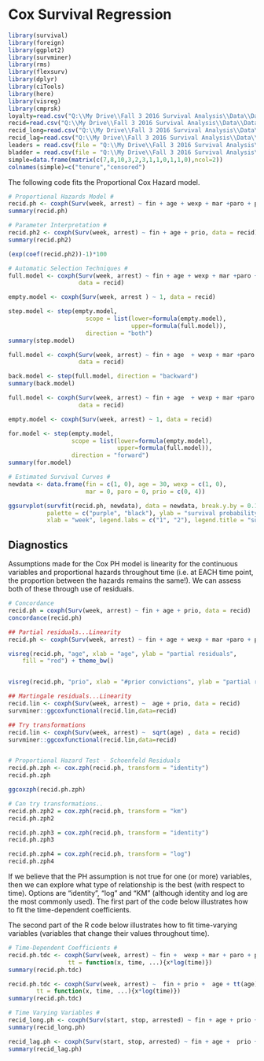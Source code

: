 
# Cox Survival Regression


```r
library(survival)
library(foreign)
library(ggplot2)
library(survminer)
library(rms)
library(flexsurv)
library(dplyr)
library(ciTools)
library(here)
library(visreg)
library(cmprsk)
loyalty=read.csv("Q:\\My Drive\\Fall 3 2016 Survival Analysis\\Data\\Data_R\\loyalty.csv",header=T)
recid=read.csv("Q:\\My Drive\\Fall 3 2016 Survival Analysis\\Data\\Data_R\\recid.csv",header=T)
recid_long=read.csv("Q:\\My Drive\\Fall 3 2016 Survival Analysis\\Data\\Data_R\\recid_long.csv",header=T)
recid_lag=read.csv("Q:\\My Drive\\Fall 3 2016 Survival Analysis\\Data\\Data_R\\recid_lag.csv",header=T)
leaders = read.csv(file = "Q:\\My Drive\\Fall 3 2016 Survival Analysis\\Data\\Data_R\\leaders.csv", header = TRUE)
bladder = read.csv(file = "Q:\\My Drive\\Fall 3 2016 Survival Analysis\\Data\\Data_R\\bladder.csv", header = TRUE)
simple=data.frame(matrix(c(7,8,10,3,2,3,1,1,0,1,1,0),ncol=2))
colnames(simple)=c("tenure","censored")

```


The following code fits the Proportional Cox Hazard model.

```r

# Proportional Hazards Model #
recid.ph <- coxph(Surv(week, arrest) ~ fin + age + wexp + mar +paro + prio, data = recid)
summary(recid.ph)

# Parameter Interpretation #
recid.ph2 <- coxph(Surv(week, arrest) ~ fin + age + prio, data = recid)
summary(recid.ph2)

(exp(coef(recid.ph2))-1)*100

# Automatic Selection Techniques #
full.model <- coxph(Surv(week, arrest) ~ fin + age + wexp + mar +paro + prio, 
                    data = recid)

empty.model <- coxph(Surv(week, arrest ) ~ 1, data = recid)

step.model <- step(empty.model, 
                      scope = list(lower=formula(empty.model), 
                                   upper=formula(full.model)), 
                      direction = "both")
summary(step.model)

full.model <- coxph(Surv(week, arrest) ~ fin + age  + wexp + mar +paro + prio, 
                    data = recid)

back.model <- step(full.model, direction = "backward")
summary(back.model)

full.model <- coxph(Surv(week, arrest) ~ fin + age  + wexp + mar +paro + prio, 
                    data = recid)

empty.model <- coxph(Surv(week, arrest) ~ 1, data = recid)

for.model <- step(empty.model, 
                  scope = list(lower=formula(empty.model), 
                               upper=formula(full.model)), 
                  direction = "forward")
summary(for.model)

# Estimated Survival Curves #
newdata <- data.frame(fin = c(1, 0), age = 30, wexp = c(1, 0),
                      mar = 0, paro = 0, prio = c(0, 4))

ggsurvplot(survfit(recid.ph, newdata), data = newdata, break.y.by = 0.1,
           palette = c("purple", "black"), ylab = "survival probability",
           xlab = "week", legend.labs = c("1", "2"), legend.title = "subject")


```


## Diagnostics

Assumptions made for the Cox PH model is linearity for the continuous variables and proportional hazards throughout time (i.e. at EACH time point, the proportion between the hazards remains the same!).  We can assess both of these through use of residuals.

```r

# Concordance 
recid.ph = coxph(Surv(week, arrest) ~ fin + age + prio, data = recid)
concordance(recid.ph)

## Partial residuals...Linearity
recid.ph <- coxph(Surv(week, arrest) ~ fin + age + wexp + mar +paro + prio, data = recid)

visreg(recid.ph, "age", xlab = "age", ylab = "partial residuals",        gg = TRUE, band = FALSE) +  geom_smooth(col = "red", 
    fill = "red") + theme_bw() 


visreg(recid.ph, "prio", xlab = "#prior convictions", ylab = "partial residuals",    gg = TRUE, band = FALSE) +  geom_smooth(col = "red", fill = "red") + theme_bw()

## Martingale residuals...Linearity
recid.lin <- coxph(Surv(week, arrest) ~  age + prio, data = recid)
survminer::ggcoxfunctional(recid.lin,data=recid)

## Try transformations
recid.lin <- coxph(Surv(week, arrest) ~  sqrt(age) , data = recid)
survminer::ggcoxfunctional(recid.lin,data=recid)


# Proportional Hazard Test - Schoenfeld Residuals 
recid.ph.zph <- cox.zph(recid.ph, transform = "identity")
recid.ph.zph

ggcoxzph(recid.ph.zph)

# Can try transformations..
recid.ph.zph2 = cox.zph(recid.ph, transform = "km")
recid.ph.zph2

recid.ph.zph3 = cox.zph(recid.ph, transform = "identity")
recid.ph.zph3

recid.ph.zph4 = cox.zph(recid.ph, transform = "log")
recid.ph.zph4

```

If we believe that the PH assumption is not true for one (or more) variables, then we can explore what type of relationship is the best (with respect to time).  Options are "identity", "log" and "KM" (although identity and log are the most commonly used).  The first part of the code below illustrates how to fit the time-dependent coefficients.

The second part of the R code below illustrates how to fit  time-varying variables (variables that change their values throughout time).


```r

# Time-Dependent Coefficients #
recid.ph.tdc <- coxph(Surv(week, arrest) ~ fin +  wexp + mar + paro + prio+ age + tt(age), data = recid,
                 tt = function(x, time, ...){x*log(time)})
summary(recid.ph.tdc)

recid.ph.tdc <- coxph(Surv(week, arrest) ~  fin + prio +  age + tt(age), data = recid,
        tt = function(x, time, ...){x*log(time)})
summary(recid.ph.tdc)

# Time Varying Variables #
recid_long.ph <- coxph(Surv(start, stop, arrested) ~ fin + age + prio + employed, data = recid_long)
summary(recid_long.ph)

recid_lag.ph <- coxph(Surv(start, stop, arrested) ~ fin + age +  prio + employed, data = recid_lag)
summary(recid_lag.ph)


```
